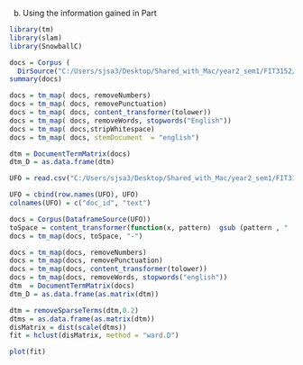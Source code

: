 (b) Using the information gained in Part 

```{r import-lib}
library(tm)
library(slam)
library(SnowballC)
```
```{r}

docs = Corpus (
  DirSource("C:/Users/sjsa3/Desktop/Shared_with_Mac/year2_sem1/FIT3152/Tute/Tutorial/Tutorial11TextAnalysis/CorpusAbstracts/txt") )
summary(docs)

docs = tm_map( docs, removeNumbers)
docs = tm_map( docs, removePunctuation)
docs = tm_map( docs, content_transformer(tolower))
docs = tm_map( docs, removeWords, stopwords("English"))
docs = tm_map( docs,stripWhitespace)
docs = tm_map( docs, stemDocument  = "english")

dtm = DocumentTermMatrix(docs)
dtm_D = as.data.frame(dtm)

```



```{r}

UFO = read.csv("C:/Users/sjsa3/Desktop/Shared_with_Mac/year2_sem1/FIT3152/Tute/Tutorial/Tutorial11TextAnalysis/UFOsample.csv", header = F)

UFO = cbind(row.names(UFO), UFO)
colnames(UFO) = c("doc_id", "text")

docs = Corpus(DataframeSource(UFO))
toSpace = content_transformer(function(x, pattern)  gsub (pattern , "  ",x))
docs = tm_map(docs, toSpace, "-")

docs = tm_map(docs, removeNumbers)
docs = tm_map(docs, removePunctuation)
docs = tm_map(docs, content_transformer(tolower))
docs = tm_map(docs, removeWords, stopwords("english"))
dtm  = DocumentTermMatrix(docs)
dtm_D = as.data.frame(as.matrix(dtm))

dtm = removeSparseTerms(dtm,0.2)
dtms = as.data.frame(as.matrix(dtm))
disMatrix = dist(scale(dtms))
fit = hclust(disMatrix, method = "ward.D")

plot(fit)

```

